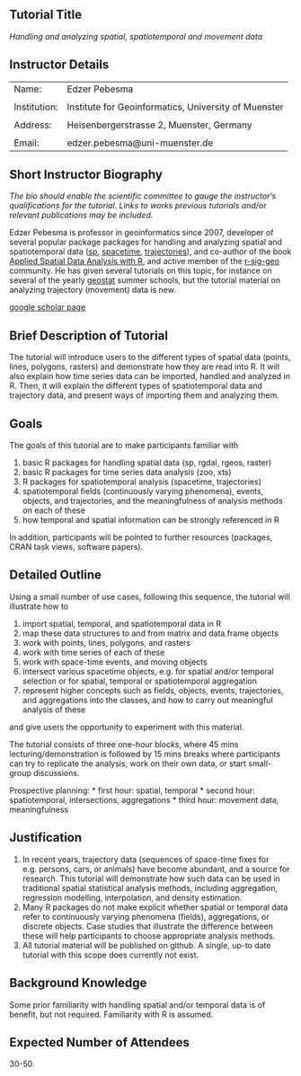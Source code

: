 ## Tutorial Title

_Handling and analyzing spatial, spatiotemporal and movement data_

## Instructor Details

|             |                                                       |
|-------------|-------------------------------------------------------|
|Name:        | Edzer Pebesma                                         |
|             |                                                       |
|Institution: | Institute for Geoinformatics, University of Muenster  |
|             |                                                       |
|Address:     | Heisenbergerstrasse 2, Muenster, Germany              |
|             |                                                       |
|Email:       | edzer.pebesma@uni-muenster.de                         |


## Short Instructor Biography

_The bio should enable the scientific committee to gauge the
instructor's qualifications for the tutorial. Links to works previous
tutorials and/or relevant publications may be included._

Edzer Pebesma is professor in geoinformatics since
2007, developer of several popular package packages for
handling and analyzing spatial and spatiotemporal data
([sp](https://cran.rstudio.com/web/packages/sp/index.html),
[spacetime](https://cran.rstudio.com/web/packages/spacetime/index.html),
[trajectories](https://cran.rstudio.com/web/packages/trajectories/index.html)),
and co-author of the book [Applied Spatial Data Analysis
with R](http://www.asdar-book.org/), and active member of the
[r-sig-geo](http://markmail.org/search/?q=r-sig-geo) community. He
has given several tutorials on this topic, for instance on several
of the yearly [geostat](http://geostat-course.org/) summer schools,
but the tutorial material on analyzing trajectory (movement) data is new.

[google scholar page](https://scholar.google.de/citations?user=d6jdqdQAAAAJ&hl=en)

## Brief Description of Tutorial

The tutorial will introduce users to the different types of spatial
data (points, lines, polygons, rasters) and demonstrate how they
are read into R. It will also explain how time series data can
be imported, handled and analyzed in R. Then, it will explain
the different types of spatiotemporal data and trajectory data,
and present ways of importing them and analyzing them.

## Goals

The goals of this tutorial are to make participants familiar with

1. basic R packages for handling spatial data (sp, rgdal, rgeos, raster)
2. basic R packages for time series data analysis (zoo, xts)
3. R packages for spatiotemporal analysis (spacetime, trajectories)
4. spatiotemporal fields (continuously varying phenomena), events, objects, and trajectories, and the meaningfulness of analysis methods on each of these
5. how temporal and spatial information can be strongly referenced in R

In addition, participants will be pointed to further resources
(packages, CRAN task views, software papers).

## Detailed Outline

Using a small number of use cases, following this sequence, the tutorial will illustrate how to

1. import spatial, temporal, and spatiotemporal data in R
2. map these data structures to and from matrix and data.frame objects
3. work with points, lines, polygons, and rasters
4. work with time series of each of these
5. work with space-time events, and moving objects
6. intersect various spacetime objects, e.g. for spatial and/or temporal selection or for spatial, temporal or spatiotemporal aggregation
7. represent higher concepts such as fields, objects, events, trajectories, and aggregations into the classes, and how to carry out meaningful analysis of these

and give users the opportunity to experiment with this material.

The tutorial consists of three one-hour blocks, where 45 mins
lecturing/demonstration is followed by 15 mins breaks where
participants can try to replicate the analysis, work on their own
data, or start small-group discussions.

Prospective planning: 
* first hour: spatial, temporal
* second hour: spatiotemporal, intersections, aggregations
* third hour: movement data, meaningfulness

## Justification

1. In recent years, trajectory data (sequences of space-time fixes
for e.g. persons, cars, or animals) have become abundant, and a
source for research. This tutorial will demonstrate how such data
can be used in traditional spatial statistical analysis methods,
including aggregation, regression modelling, interpolation, and
density estimation.
2. Many R packages do not make explicit whether spatial or temporal data
refer to continuously varying phenomena (fields), aggregations, or discrete
objects. Case studies that illustrate the difference between these will help
participants to choose appropriate analysis methods.
3. All tutorial material will be published on github. A single, up-to
date tutorial with this scope does currently not exist.

## Background Knowledge

Some prior familiarity with handling spatial and/or temporal data
is of benefit, but not required. Familiarity with R is assumed.

## Expected Number of Attendees

30-50.
